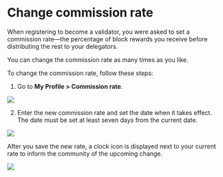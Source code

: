 
# Change commission rate
When registering to become a validator, you were asked to set a commission rate—the percentage of block rewards you receive before distributing the rest to your delegators.

You can change the commission rate as many times as you like.

To change the commission rate, follow these steps:
1. Go to **My Profile > Commission rate**.

<img src={changeCommissionStepOne} width={280} />

2. Enter the new commission rate and set the date when it takes effect. The date must be set at least seven days from the current date.

<img src={changeCommissionStepTwo} width={416} />

After you save the new rate, a clock icon is displayed next to your current rate to inform the community of the upcoming change.

<img src={changeCommissionStepThree} width={324} />